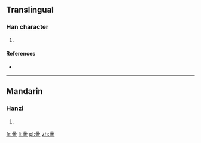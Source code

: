 ==Translingual==

===Han character===
{{Han char|rn=72|rad=日|as=13|sn=17|four=|canj=日日日竹 (AAAH)}}

# {{defn|Han|sort=日13}}

====References====
* {{Han ref|kx=0500.290|dkj=14197|dj=0870.200|hdz=21538.060|uh=66D1|ud=26321}}

----

==Mandarin==

===Hanzi===
{{cmn-hanzi|pin=[[sēn]] ([[sen1]])|wg=sen<sup>1</sup>}}

# {{defn|lang=cmn|sort=日13}}

[[fr:曑]]
[[li:曑]]
[[pl:曑]]
[[zh:曑]]